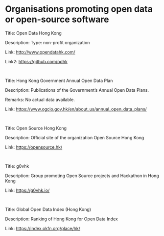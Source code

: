 # Organisations promoting open data or open-source software

Title: Open Data Hong Kong

Description: Type: non-profit organization

Link: <http://www.opendatahk.com/>

Link2: <https://github.com/odhk>

\

Title: Hong Kong Government Annual Open Data Plan

Description: Publications of the Government's Annual Open Data Plans. 

Remarks: No actual data available.

Link: <https://www.ogcio.gov.hk/en/about_us/annual_open_data_plans/>

\

Title: Open Source Hong Kong

Description: Official site of the organization Open Source Hong Kong

Link: <https://opensource.hk/>

\

Title: g0vhk

Description: Group promoting Open Source projects and Hackathon in Hong Kong

Link: <https://g0vhk.io/>

\

Title: Global Open Data Index (Hong Kong)

Description: Ranking of Hong Kong for Open Data Index

Link: <https://index.okfn.org/place/hk/>

\
